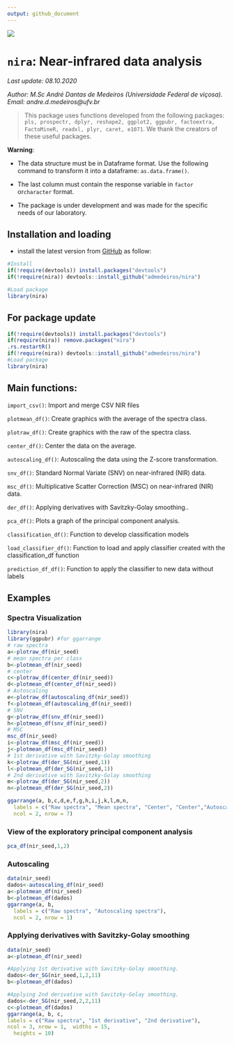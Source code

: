 ```yaml
---
output: github_document
---
```

![](https://raw.githubusercontent.com/admedeiros/nira/master/logo/logo-01.png)

# `nira`: Near-infrared data analysis
*Last update: 08.10.2020*

*Author: M.Sc André Dantas de Medeiros (Universidade Federal de viçosa). Email: andre.d.medeiros@ufv.br*

> This package uses functions developed from the following packages: `pls, prospectr, dplyr, reshape2, ggplot2, ggpubr, factoextra,  FactoMineR, readxl, plyr, caret, e1071`. We thank the creators of these useful packages.



**Warning**:

* The data structure must be in Dataframe format. Use the following command to transform it into a dataframe: `as.data.frame()`.

* The last column must contain the response variable in `factor` or` character` format.

* The package is under development and was made for the specific needs of our laboratory.
  

## Installation and loading
- install the latest version from [GitHub](https://github.com/admedeiros/nira) as follow:
```r
#Install
if(!require(devtools)) install.packages("devtools")
if(!require(nira)) devtools::install_github("admedeiros/nira")

#Load package
library(nira)
```

## For package update
```r

if(!require(devtools)) install.packages("devtools")
if(require(nira)) remove.packages("nira")
.rs.restartR()
if(!require(nira)) devtools::install_github("admedeiros/nira")
#Load package
library(nira)
```

## Main functions:
`import_csv()`: Import and merge CSV NIR files

`plotmean_df()`: Create graphics with the average of the spectra class.

`plotraw_df()`: Create graphics with the raw of the spectra class.

`center_df()`: Center the data on the average.

`autoscaling_df()`: Autoscaling the data using the Z-score transformation.

`snv_df()`: Standard Normal Variate (SNV) on near-infrared (NIR) data.

`msc_df()`: Multiplicative Scatter Correction (MSC) on near-infrared (NIR) data.

`der_df()`: Applying derivatives with Savitzky-Golay smoothing..

`pca_df()`: Plots a graph of the principal component analysis.

`classification_df()`: Function to develop classification models

`load_classifier_df()`: Function to load and apply classifier created with the classification_df function

`prediction_df_df()`: Function to apply the classifier to new data without labels

## Examples
### Spectra Visualization
```r
library(nira)
library(ggpubr) #for ggarrange
# raw spectra
a<-plotraw_df(nir_seed)
# mean spectra per class
b<-plotmean_df(nir_seed)
# center
c<-plotraw_df(center_df(nir_seed))
d<-plotmean_df(center_df(nir_seed))
# Autoscaling
e<-plotraw_df(autoscaling_df(nir_seed))
f<-plotmean_df(autoscaling_df(nir_seed))
# SNV
g<-plotraw_df(snv_df(nir_seed))
h<-plotmean_df(snv_df(nir_seed))
# MSC
msc_df(nir_seed)
i<-plotraw_df(msc_df(nir_seed))
j<-plotmean_df(msc_df(nir_seed))
# 1st derivative with Savitzky-Golay smoothing
k<-plotraw_df(der_SG(nir_seed,1))
l<-plotmean_df(der_SG(nir_seed,1))
# 2nd derivative with Savitzky-Golay smoothing
m<-plotraw_df(der_SG(nir_seed,2))
n<-plotmean_df(der_SG(nir_seed,2))

ggarrange(a, b,c,d,e,f,g,h,i,j,k,l,m,n,
  labels = c("Raw spectra", "Mean spectra", "Center", "Center","Autoscaling","Autoscaling","SNV","SNV","MSC", "MSC","1st derivative", "1st derivative", "2nd derivative", "2nd derivative" ),
  ncol = 2, nrow = 7)
```


### View of the exploratory principal component analysis
```r
pca_df(nir_seed,1,2)
```

### Autoscaling
```r
data(nir_seed)
dados<-autoscaling_df(nir_seed)
a<-plotmean_df(nir_seed)
b<-plotmean_df(dados)
ggarrange(a, b,
  labels = c("Raw spectra", "Autoscaling spectra"),
  ncol = 2, nrow = 1)
```

### Applying derivatives with Savitzky-Golay smoothing
```r
data(nir_seed)
a<-plotmean_df(nir_seed)

#Applying 1st derivative with Savitzky-Golay smoothing.
dados<-der_SG(nir_seed,1,2,11)
b<-plotmean_df(dados)

#Applying 2nd derivative with Savitzky-Golay smoothing.
dados<-der_SG(nir_seed,2,2,11)
c<-plotmean_df(dados)
ggarrange(a, b, c, 
labels = c("Raw spectra", "1st derivative", "2nd derivative"),
ncol = 3, nrow = 1,  widths = 15,
  heights = 10)
```


